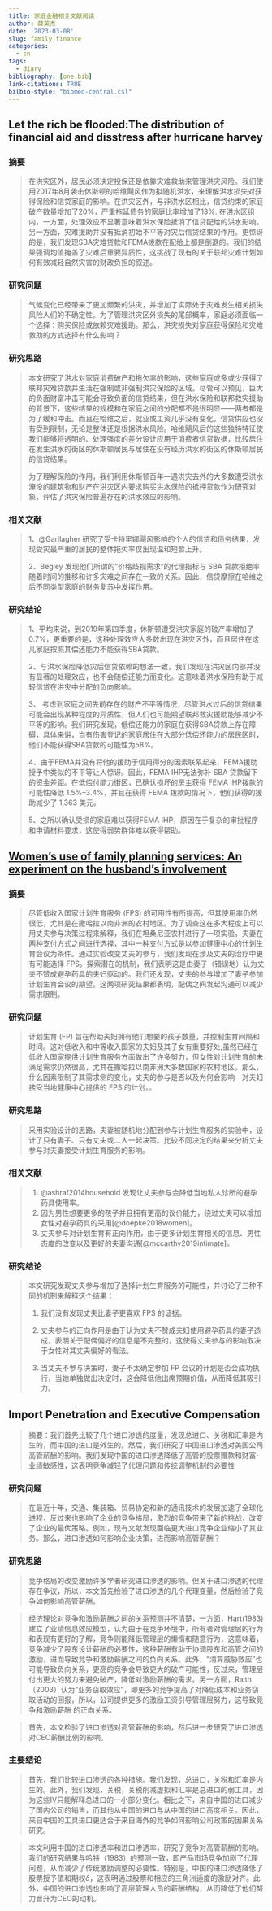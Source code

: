 ```yaml
---
title: 家庭金融相关文献阅读
author: 薛英杰
date: '2023-03-08'
slug: family finance
categories:
  - cn
tags:
  - diary
bibliography: [one.bib]
link-citations: TRUE
bilbio-style: "biomed-central.csl"
---
```


## Let the rich be flooded:The distribution of financial aid and disstress after hurricane harvey

### 摘要

> 在洪灾区外，居民必须决定投保还是依靠灾难救助来管理洪灾风险。我们使用2017年8月袭击休斯顿的哈维飓风作为拟随机洪水，来理解洪水损失对获得保险和信贷家庭的影响。在洪灾区外，与非洪水区相比，信贷约束的家庭破产数量增加了20%，严重拖延债务的家庭比率增加了13%. 在洪水区组内，一方面，处理效应不显著意味着洪水保险抵消了信贷配给的洪水影响。另一方面，灾难援助并没有抵消初始不平等对灾后信贷结果的作用。更惊讶的是，我们发现SBA灾难贷款和FEMA拨款在配给上都是倒退的。我们的结果强调均值掩盖了灾难后重要异质性，这挑战了现有的关于联邦灾难计划如何有效减轻自然灾害的财政负担的叙述。

### 研究问题

> 气候变化已经带来了更加频繁的洪灾，并增加了实际处于灾难发生相关损失风险人们的不确定性。为了管理洪灾区外损失的尾部概率，家庭必须面临一个选择：购买保险或依赖灾难援助。那么，洪灾损失对家庭获得保险和灾难救助的方式选择有什么影响？

### 研究思路

> 本文研究了洪水对家庭消费破产和拖欠率的影响，这些家庭或多或少获得了联邦灾难贷款并生活在强制或非强制洪灾保险的区域。尽管可以预见，巨大的负面财富冲击可能会导致负面的信贷结果，但在洪水保险和联邦救灾援助的背景下，这些结果的规模和在家庭之间的分配都不是很明显------两者都是为了缓和冲击。而且在哈维之后，就业或工资几乎没有变化，信贷供应也没有受到限制，无论是整体还是根据洪水风险。哈维飓风后的这些独特特征使我们能够将透明的、处理强度的差分设计应用于消费者信贷数据，比较居住在发生洪水的街区的休斯顿居民与居住在没有经历洪水的街区的休斯顿居民的信贷结果。
>
> 为了理解保险的作用，我们利用休斯顿百年一遇洪灾去外的大多数遭受洪水淹没的建筑物和财产在洪灾区内要求购买洪水保险的抵押贷款作为研究对象，评估了洪灾保险普遍存在的洪水效应的影响。

### 相关文献

> 1、@Garllagher 研究了受卡特里娜飓风影响的个人的信贷和债务结果，发现受灾最严重的居民的整体拖欠率仅出现温和短暂上升。
>
> 2、Begley 发现他们所谓的"价格歧视需求"的代理指标与 SBA 贷款拒绝率随着时间的推移和许多灾难之间存在一致的关系。因此，信贷摩擦在哈维之后不同类型家庭的财务复苏中发挥作用。

### 研究结论

> 1、平均来说，到2019年第四季度，休斯顿遭受洪灾家庭的破产率增加了0.7%，更重要的是，这种处理效应大多数出现在洪灾区外，而且居住在这儿家庭按照其偿还能力不能获得SBA贷款。
>
> 2、与洪水保险降低灾后信贷依赖的想法一致，我们发现在洪灾区内部并没有显著的处理效应，也不会随偿还能力而变化。这意味着洪水保险有助于减轻信贷在洪灾中分配的负向影响。
>
> 3、 考虑到家庭之间先前存在的财产不平等情况，尽管洪水过后的信贷结果可能会出现某种程度的异质性，但人们也可能期望联邦救灾援助能够减少不平等的影响。我们研究发现，低偿还能力的家庭在获得SBA贷款上存在障碍，具体来讲，当有伤害登记的家庭居住在大部分低偿还能力的居民区时，他们不能获得SBA贷款的可能性为58%。
>
> 4、由于FEMA并没有将他的援助于信用得分的因素联系起来，FEMA援助授予中类似的不平等让人惊讶。因此，FEMA IHP无法弥补 SBA 贷款留下的资金差距。在低偿付能力街区，已确认损坏的房主获得 FEMA IHP拨款的可能性降低 1.5%--3.4%，并且在获得 FEMA 拨款的情况下，他们获得的援助减少了 1,363 美元。
>
> 5、之所以确认受损的家庭难以获得FEMA IHP，原因在于复杂的审批程序和申请材料要求，这使得弱势群体难以获得帮助。

## [Women's use of family planning services: An experiment on the husband's involvement](https://doi.org/10.1016/j.jdeveco.2022.102915)

### 摘要

> 尽管低收入国家计划生育服务 (FPS) 的可用性有所提高，但其使用率仍然很低，尤其是在撒哈拉以南非洲的农村地区。为了调查这在多大程度上可以用丈夫参与决策过程来解释，我们在坦桑尼亚农村进行了一项实验，夫妻在两种支付方式之间进行选择，其中一种支付方式是以参加健康中心的计划生育会议为条件。通过实验改变丈夫的参与，我们发现在涉及丈夫的治疗中更有可能选择 FPS。探索潜在的机制，我们表明这是由妻子（错误地）认为丈夫不赞成避孕药具的夫妇驱动的。我们还发现，丈夫的参与增加了妻子参加计划生育会议的期望。这两项研究结果都表明，配偶之间发起沟通可以减少需求限制。

### 研究问题

> 计划生育 (FP) 旨在帮助夫妇拥有他们想要的孩子数量，并控制生育间隔和时间。这对低收入和中等收入国家的夫妇及其子女有重要好处,虽然已经在低收入国家提供计划生育服务方面做出了许多努力，但女性对计划生育的未满足需求仍然很高，尤其在撒哈拉以南非洲大多数国家的农村地区。那么，什么因素限制了其需求侧的变化，丈夫的参与是否以及为何会影响一对夫妇接受当地健康中心提供的 FPS 的计划。。

### 研究思路

> 采用实验设计的思路，夫妻被随机地分配到参与计划生育服务的实验中，设计了只有妻子、只有丈夫或二人一起决策。比较不同决定的结果来分析丈夫参与对夫妻接受计划生育服务的影响。

### 相关文献

> 1.  @ashraf2014household 发现让丈夫参与会降低当地私人诊所的避孕药具使用率。
> 2.  因为男性想要更多的孩子并且拥有更高的议价能力，绕过丈夫可以增加女性对避孕药具的采用[@doepke2018women]。
> 3.  丈夫参与对计划生育有正向作用，由于更多计划生育相关的信息、男性态度的改变以及更好的夫妻沟通[@mccarthy2019intimate]。

### 研究结论

> 本文研究发现丈夫参与增加了选择计划生育服务的可能性，并讨论了三种不同的机制来解释这个结果：
>
> 1.  我们没有发现丈夫比妻子更喜欢 FPS 的证据。
>
> 2.  丈夫参与的正向作用是由于认为丈夫不赞成夫妇使用避孕药具的妻子造成，表明关于配偶偏好的信息是不完整的，这使得丈夫参与的影响取决于女性对其丈夫偏好的看法。
>
> 3.  当丈夫不参与决策时，妻子不太确定参加 FP 会议的计划是否会成功执行，当她单独做出决定时，这会降低他出席预期价值，从而降低其吸引力。

## Import Penetration and Executive Compensation

> 摘要：我们首先比较了几个进口渗透的度量，发现总进口、关税和汇率是内生的，而中国的进口是外生的。然后，我们研究了中国进口渗透对美国公司高管薪酬的影响。我们发现中国的进口渗透降低了高管的股票赠款和财富-业绩敏感性，这表明竞争减轻了代理问题和传统调整机制的必要性

### 研究问题

> 在最近十年，交通、集装箱、贸易协定和新的通讯技术的发展加速了全球化进程，反过来也影响了企业的竞争格局，激烈的竞争带来了新的挑战，改变了企业的最优策略。例如，现有文献发现面临更大进口竞争企业缩小了其业务。那么，进口渗透如何影响企业决策，进而影响高管薪酬？

### 研究思路

> 竞争格局的改变激励许多学者研究进口渗透的影响。但关于进口渗透的代理存在争议，所以，本文首先检验了进口渗透的几个代理变量，然后检验了竞争如何影响高管薪酬。

> 经济理论对竞争和激励薪酬之间的关系预测并不清楚，一方面，Hart(1983)建立了业绩信息效应模型，认为由于在竞争环境中，所有者对管理层的行为和表现有更好的了解，竞争则能降低管理层的懒惰和随意行为，这意味着，竞争减少了股东设计薪酬的必要性，这种薪酬有助于协调股东和高管之间的激励，进而导致竞争和激励薪酬之间的负向关系。此外，"清算威胁效应"也可能导致负向关系，更高的竞争会导致更大的破产可能性，反过来，管理层付出更大的努力来避免破产，降低对激励薪酬的需求。另一方面，Raith（2003）认为"业务窃取效应"，即更多的竞争提高了对降低成本和业务窃取活动的回报，所以，公司提供更多的激励工资引导管理层努力，这导致竞争和激励薪酬 的正向关系。

> 首先，本文检验了进口渗透对高管薪酬的影响，然后进一步研究了进口渗透对CEO薪酬比例的影响。

### 主要结论

> 首先，我们比较进口渗透的各种措施。我们发现，总进口，关税和汇率是内生的。此外，我们发现，关税，关税削减虚拟和汇率是总进口的弱工具，因为这些IV只能解释总进口的一小部分变化。相比之下，来自中国的进口减少了国内公司的销售，而其他从中国的进口与从中国的进口高度相关。因此，来自中国的工具进口更适合于来自海外的竞争如何影响公司政策的因果关系研究。

> 本文利用中国的进口渗透率和进口渗透率，研究了竞争对高管薪酬的影响。我们的研究结果与哈特（1983）的预测一致，即产品市场竞争加剧了代理问题，从而减少了传统激励调整的必要性。特别是，中国的进口渗透降低了股票授予值和期权$\delta$，这表明通过股票和相应的三角洲适度的激励对齐。此外，中国的进口渗透也影响了高层管理人员的薪酬结构，从而降低了他们努力晋升为CEO的动机。
